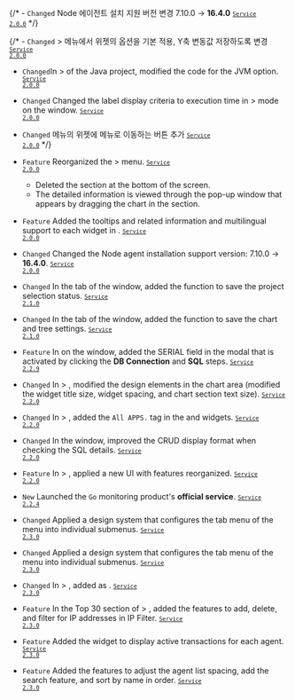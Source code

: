 {/* - <code class="Changed">Changed</code> Node 에이전트 설치 지원 버전 변경 7.10.0 → <b>16.4.0</b> <code class='changelog-service'><a href="../release-notes/service/service-2_0_x"><code class='changelog-service'>Service 2.0.0​</code></a></code> */}

{/* - <code class="Changed">Changed</code> <Cmdname sid="side_dashboard" className="uitext" /> &gt; <Cmdname sid="application_dashboard" className="uitext" /> 메뉴에서 <Cmdname sid="hitmap" className="uitext" /> 위젯의 <Cmdname sid="yaxis" className="uitext" /> 옵션을 기본 적용, Y축 변동값 저장하도록 변경 <code class='changelog-service'><a href="../release-notes/service/service-2_0_x"><code class='changelog-service'>Service 2.0.0​</code></a></code>

- <code class="Changed">Changed</code>In <Cmdname sid="side_management" className="uitext" /> &gt; <Cmdname sid="agentInstall" className="uitext" /> of the Java project, modified the code for the JVM option. <code class='changelog-service'><a href="../release-notes/service/service-2_0_x"><code class='changelog-service'>Service 2.0.0​</code></a></code>

- <code class="Changed">Changed</code> Changed the label display criteria to execution time in <Cmdname sid="multi_transaction" className="uitext" /> &gt; <Cmdname sid="chart" className="uitext" /> mode on the <Cmdname sid="TTL06209" className="uitext" /> window. <code class='changelog-service'><a href="../release-notes/service/service-2_0_x"><code class='changelog-service'>Service 2.0.0​</code></a></code>

- <code class="Changed">Changed</code> <Cmdname sid="application_dashboard" className="uitext" /> 메뉴의 <Cmdname sid="hitmap" className="uitext" /> 위젯에 <Cmdname sid="hitmap_transaction" className="uitext" /> 메뉴로 이동하는 버튼 추가 <code class='changelog-service'><a href="../release-notes/service/service-2_0_x"><code class='changelog-service'>Service 2.0.0​</code></a></code> */}

- <code class="Feature">Feature</code> Reorganized the <Cmdname sid="side_dashboard" className="uitext" /> &gt; <Cmdname sid="side_transaction_map" className="uitext" /> menu. <code class='changelog-service'><a href="../release-notes/service/service-2_0_x"><code class='changelog-service'>Service 2.0.0​</code></a></code>

  - Deleted the <Cmdname sid="trace_list" className="uitext" /> section at the bottom of the screen.
  - The detailed information is viewed through the <Cmdname sid="TTL06209" className="uitext" /> pop-up window that appears by dragging the chart in the <Cmdname sid="transaction_map" className="uitext" /> section.

- <code class="Feature">Feature</code> Added the tooltips and related information and multilingual support to each widget in <Cmdname sid="application_dashboard" className="uitext" />. <code class='changelog-service'><a href="../release-notes/service/service-2_0_x"><code class='changelog-service'>Service 2.0.0​</code></a></code>

- <code class="Changed">Changed</code> Changed the Node agent installation support version: 7.10.0 → <b>16.4.0</b>. <code class='changelog-service'><a href="../release-notes/service/service-2_0_x"><code class='changelog-service'>Service 2.0.0​</code></a></code>

- <code class="Changed">Changed</code> In the <Cmdname sid="multi_transaction" className="uitext" /> tab of the <Cmdname sid="TTL06209" className="uitext" /> window, added the function to save the project selection status. <code class='changelog-service'><a href="../release-notes/service/service-2_1_x"><code class='changelog-service'>Service 2.1.0​</code></a></code>

- <code class="Changed">Changed</code> In the <Cmdname sid="multi_transaction" className="uitext" /> tab of the <Cmdname sid="TTL06209" className="uitext" /> window, added the function to save the chart and tree settings. <code class='changelog-service'><a href="../release-notes/service/service-2_1_x"><code class='changelog-service'>Service 2.1.0​</code></a></code>

- <code class="Feature">Feature</code> In <Cmdname sid="table_view" className="uitext" /> on the <Cmdname sid="TTL06209" className="uitext" /> window, added the <span class="uitext">SERIAL</span> field in the modal that is activated by clicking the <b>DB Connection</b> and <b>SQL</b> steps. <code class='changelog-service'><a href="../release-notes/service/service-2_2_x"><code class='changelog-service'>Service 2.2.9​</code></a></code>

- <code class="Changed">Changed</code> In <Cmdname sid="side_dashboard" className="uitext" /> &gt; <Cmdname sid="application_dashboard" className="uitext" />, modified the design elements in the chart area (modified the widget title size, widget spacing, and chart section text size). <code class='changelog-service'><a href="../release-notes/service/service-2_2_x"><code class='changelog-service'>Service 2.2.0​</code></a></code>

- <code class="Changed">Changed</code> In <Cmdname sid="side_dashboard" className="uitext" /> &gt; <Cmdname sid="application_dashboard" className="uitext" />, added the <code>All APPS.</code> tag in the <Cmdname sid="today_tps" className="uitext" /> and <Cmdname sid="today_user" className="uitext" /> widgets. <code class='changelog-service'><a href="../release-notes/service/service-2_2_x"><code class='changelog-service'>Service 2.2.0​</code></a></code>

- <code class="Changed">Changed</code> In the <Cmdname sid="TTL06209" className="uitext" /> window, improved the CRUD display format when checking the SQL details. <code class='changelog-service'><a href="../release-notes/service/service-2_2_x"><code class='changelog-service'>Service 2.2.0​</code></a></code>

- <code class="Feature">Feature</code> In <Cmdname sid="side_dashboard" className="uitext" /> &gt; <Cmdname sid="side_transaction_map" className="uitext" />, applied a new UI with features reorganized. <code class='changelog-service'><a href="../release-notes/service/service-2_2_x"><code class='changelog-service'>Service 2.2.0​</code></a></code>

- <code class="New">New</code> Launched the `Go` monitoring product's **official service**. <code class='changelog-service'><a href="../release-notes/service/service-2_2_x"><code class='changelog-service'>Service 2.2.4​</code></a></code>

- <code class="Changed">Changed</code> Applied a design system that configures the tab menu of the <Cmdname sid="side_statistics" className="uitext" /> menu into individual submenus. <code class='changelog-service'><a href="../release-notes/service/service-2_3_x"><code class='changelog-service'>Service 2.3.0​</code></a></code>

- <code class="Changed">Changed</code> Applied a design system that configures the tab menu of the <Cmdname sid="side_agentsConfiguration" className="uitext" /> menu into individual submenus. <code class='changelog-service'><a href="../release-notes/service/service-2_3_x"><code class='changelog-service'>Service 2.3.0​</code></a></code>

- <code class="Changed">Changed</code> In <Cmdname sid="side_statistics" className="uitext" /> &gt; <Cmdname sid="transaction" className="uitext" />, added <Cmdname sid="sql_fetch_count" className="uitext" />as <Cmdname sid="order_by" className="uitext" />. <code class='changelog-service'><a href="../release-notes/service/service-2_3_x"><code class='changelog-service'>Service 2.3.0​</code></a></code>

- <code class="Feature">Feature</code> In the <span class="uitext">Top 30</span> section of <Cmdname sid="side_dashboard" className="uitext" /> &gt; <Cmdname sid="side_transaction_map" className="uitext" />, added the features to add, delete, and filter for IP addresses in IP Filter. <code class='changelog-service'><a href="../release-notes/service/service-2_3_x"><code class='changelog-service'>Service 2.3.0​</code></a></code>

- <code class="Feature">Feature</code> Added the <Cmdname sid="AA018" className="uitext" /> widget to display active transactions for each agent. <code class='changelog-service'><a href="../release-notes/service/service-2_3_x"><code class='changelog-service'>Service 2.3.0​</code></a></code>

- <code class="Feature">Feature</code> Added the features to adjust the agent list spacing, add the search feature, and sort by name in order. <code class='changelog-service'><a href="../release-notes/service/service-2_3_x"><code class='changelog-service'>Service 2.3.0​</code></a></code>
